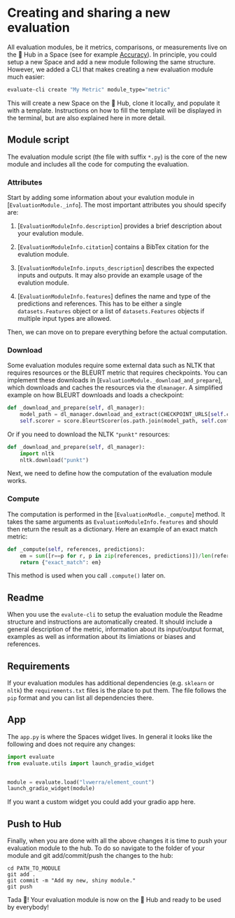 # Creating and sharing a new evaluation

All evaluation modules, be it metrics, comparisons, or measurements live on the 🤗 Hub in a Space (see for example [Accuracy](https://huggingface.co/spaces/evaluate-metric/accuracy)). In principle, you could setup a new Space and add a new module following the same structure. However, we added a CLI that makes creating a new evaluation module much easier:

```bash
evaluate-cli create "My Metric" module_type="metric"
```

This will create a new Space on the 🤗 Hub, clone it locally, and populate it with a template. Instructions on how to fill the template will be displayed in the terminal, but are also explained here in more detail.

## Module script

The evaluation module script (the file with suffix `*.py`) is the core of the new module and includes all the code for computing the evaluation.

### Attributes

Start by adding some information about your evalution module in [`EvaluationModule._info`]. The most important attributes you should specify are:

1. [`EvaluationModuleInfo.description`] provides a brief description about your evalution module.

2. [`EvaluationModuleInfo.citation`] contains a BibTex citation for the evalution module.

3. [`EvaluationModuleInfo.inputs_description`] describes the expected inputs and outputs. It may also provide an example usage of the evalution module.

4. [`EvaluationModuleInfo.features`] defines the name and type of the predictions and references. This has to be either a single `datasets.Features` object or a list of `datasets.Features` objects if multiple input types are allowed.

Then, we can move on to prepare everything before the actual computation.

### Download

Some evaluation modules require some external data such as NLTK that requires resources or the BLEURT metric that requires checkpoints. You can implement these downloads in [`EvaluationModule._download_and_prepare`], which downloads and caches the resources via the `dlmanager`. A simplified example on how BLEURT downloads and loads a checkpoint:

```py
def _download_and_prepare(self, dl_manager):
    model_path = dl_manager.download_and_extract(CHECKPOINT_URLS[self.config_name])
    self.scorer = score.BleurtScorer(os.path.join(model_path, self.config_name))
```

Or if you need to download the NLTK `"punkt"` resources:

```py
def _download_and_prepare(self, dl_manager):
    import nltk
    nltk.download("punkt")
```

Next, we need to define how the computation of the evaluation module works.

### Compute

The computation is performed in the [`EvaluationModle._compute`] method. It takes the same arguments as `EvaluationModuleInfo.features` and should then return the result as a dictionary. Here an example of an exact match metric:


```py
def _compute(self, references, predictions):
    em = sum([r==p for r, p in zip(references, predictions)])/len(references)
    return {"exact_match": em}
```

This method is used when you call `.compute()` later on.

## Readme

When you use the `evalute-cli` to setup the evaluation module the Readme structure and instructions are automatically created. It should include a general description of the metric, information about its input/output format, examples as well as information about its limiations or biases and references. 

## Requirements

If your evaluation modules has additional dependencies (e.g. `sklearn` or `nltk`) the `requirements.txt` files is the place to put them. The file follows the `pip` format and you can list all dependencies there.

## App

The `app.py` is where the Spaces widget lives. In general it looks like the following and does not require any changes:

```py
import evaluate
from evaluate.utils import launch_gradio_widget


module = evaluate.load("lvwerra/element_count")
launch_gradio_widget(module)
```

If you want a custom widget you could add your gradio app here.

## Push to Hub

Finally, when you are done with all the above changes it is time to push your evaluation module to the hub. To do so navigate to the folder of your module and git add/commit/push the changes to the hub:

```
cd PATH_TO_MODULE
git add .
git commit -m "Add my new, shiny module."
git push
```
Tada 🎉! Your evaluation module is now on the 🤗 Hub and ready to be used by everybody!
